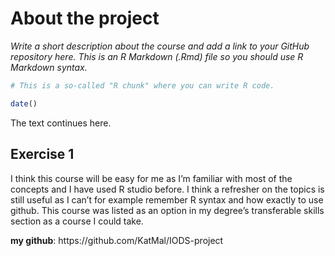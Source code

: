 
# About the project

*Write a short description about the course and add a link to your GitHub repository here. This is an R Markdown (.Rmd) file so you should use R Markdown syntax.*

```r
# This is a so-called "R chunk" where you can write R code.

date()

```
The text continues here.

## Exercise 1 
I think this course will be easy for me as I'm familiar with most of the concepts and I have used R studio before. I think a refresher on the topics is still useful as I can't for example remember R syntax and how exactly to use github. This course was listed as an option in my degree's transferable skills section as a course I could take.

**my github**: https://github.com/KatMal/IODS-project

